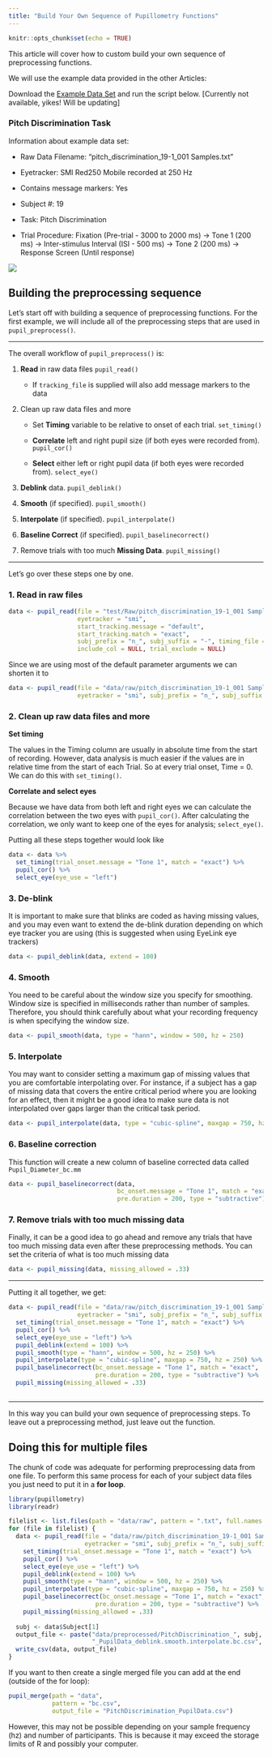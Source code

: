 ```yaml
---
title: "Build Your Own Sequence of Pupillometry Functions"
---
```


```r
knitr::opts_chunk$set(echo = TRUE)
```

This article will cover how to custom build your own sequence of preprocessing functions.

We will use the example data provided in the other Articles:

Download the [Example Data Set](http://englelab.gatech.edu/R/example_data/Example_Pitch.zip) and run the script below. [Currently not available, yikes! Will be updating]

### Pitch Discrimination Task

Information about example data set:

* Raw Data Filename: "pitch_discrimination_19-1_001 Samples.txt"

* Eyetracker: SMI Red250 Mobile recorded at 250 Hz

* Contains message markers: Yes

* Subject #: 19

* Task: Pitch Discrimination

* Trial Procedure: Fixation (Pre-trial - 3000 to 2000 ms) -> Tone 1 (200 ms) -> Inter-stimulus Interval (ISI - 500 ms) -> Tone 2 (200 ms) -> Response Screen (Until response)

<img src="../reference/figures/pitch_trialproc_w_markers.png" align = "center" />


## Building the preprocessing sequence

Let's start off with building a sequence of preprocessing functions. For the first example, we will include all of the preprocessing steps that are used in `pupil_preprocess()`.

---

The overall workflow of `pupil_preprocess()` is:

1. **Read** in raw data files `pupil_read()`

    - If `tracking_file` is supplied will also add message markers to the data
    
2. Clean up raw data files and more

    - Set **Timing** variable to be relative to onset of each trial. `set_timing()`

    - **Correlate** left and right pupil size (if both eyes were recorded from). `pupil_cor()`
    
    - **Select** either left or right pupil data (if both eyes were recorded from). `select_eye()`
    
3. **Deblink** data. `pupil_deblink()`

4. **Smooth** (if specified). `pupil_smooth()`

5. **Interpolate** (if specified). `pupil_interpolate()`

6. **Baseline Correct** (if specified). `pupil_baselinecorrect()`

7. Remove trials with too much **Missing Data**. `pupil_missing()`

---

Let's go over these steps one by one. 

### 1. Read in raw files

```r
data <- pupil_read(file = "test/Raw/pitch_discrimination_19-1_001 Samples.txt", 
                   eyetracker = "smi",
                   start_tracking.message = "default",
                   start_tracking.match = "exact",
                   subj_prefix = "n_", subj_suffix = "-", timing_file = NULL,
                   include_col = NULL, trial_exclude = NULL)
```

Since we are using most of the default parameter arguments we can shorten it to

```r
data <- pupil_read(file = "data/raw/pitch_discrimination_19-1_001 Samples.txt", 
                   eyetracker = "smi", subj_prefix = "n_", subj_suffix = "-")
```

### 2. Clean up raw data files and more

**Set timing**

The values in the Timing column are usually in absolute time from the start of recording. However, data analysis is much easier if the values are in relative time from the start of each Trial. So at every trial onset, Time = 0. We can do this with `set_timing()`.

**Correlate and select eyes**

Because we have data from both left and right eyes we can calculate the correlation between the two eyes with `pupil_cor()`. After calculating the correlation, we only want to keep one of the eyes for analysis; `select_eye()`.

Putting all these steps together would look like

```r
data <- data %>%
  set_timing(trial_onset.message = "Tone 1", match = "exact") %>%
  pupil_cor() %>%
  select_eye(eye_use = "left")
```

### 3. De-blink

It is important to make sure that blinks are coded as having missing values, and you may even want to extend the de-blink duration depending on which eye tracker you are using (this is suggested when using EyeLink eye trackers)

```r
data <- pupil_deblink(data, extend = 100)
```

### 4. Smooth

You need to be careful about the window size you specify for smoothing. Window size is specified in milliseconds rather than number of samples. Therefore, you should think carefully about what your recording frequency is when specifying the window size.

```r
data <- pupil_smooth(data, type = "hann", window = 500, hz = 250)
```

### 5. Interpolate

You may want to consider setting a maximum gap of missing values that you are comfortable interpolating over. For instance, if a subject has a gap of missing data that covers the entire critical period where you are looking for an effect, then it might be a good idea to make sure data is not interpolated over gaps larger than the critical task period.

```r
data <- pupil_interpolate(data, type = "cubic-spline", maxgap = 750, hz = 250)
```

### 6. Baseline correction

This function will create a new column of baseline corrected data called `Pupil_Diameter_bc.mm`

```r
data <- pupil_baselinecorrect(data, 
                              bc_onset.message = "Tone 1", match = "exact",
                              pre.duration = 200, type = "subtractive")
```

### 7. Remove trials with too much missing data

Finally, it can be a good idea to go ahead and remove any trials that have too much missing data even after these preprocessing methods. You can set the criteria of what is too much missing data

```r
data <- pupil_missing(data, missing_allowed = .33)
```

---

Putting it all together, we get:

```r
data <- pupil_read(file = "data/raw/pitch_discrimination_19-1_001 Samples.txt", 
                   eyetracker = "smi", subj_prefix = "n_", subj_suffix = "-") %>%
  set_timing(trial_onset.message = "Tone 1", match = "exact") %>%
  pupil_cor() %>%
  select_eye(eye_use = "left") %>%
  pupil_deblink(extend = 100) %>%
  pupil_smooth(type = "hann", window = 500, hz = 250) %>%
  pupil_interpolate(type = "cubic-spline", maxgap = 750, hz = 250) %>%
  pupil_baselinecorrect(bc_onset.message = "Tone 1", match = "exact",
                        pre.duration = 200, type = "subtractive") %>%
  pupil_missing(missing_allowed = .33)
  
```

---

In this way you can build your own sequence of preprocessing steps. To leave out a preprocessing method, just leave out the function. 

## Doing this for multiple files

The chunk of code was adequate for performing preprocessing data from one file. To perform this same process for each of your subject data files you just need to put it in a **for loop**.

```r
library(pupillometry)
library(readr)

filelist <- list.files(path = "data/raw", pattern = ".txt", full.names = TRUE)
for (file in filelist) {
  data <- pupil_read(file = "data/raw/pitch_discrimination_19-1_001 Samples.txt",
                     eyetracker = "smi", subj_prefix = "n_", subj_suffix = "-") %>%
    set_timing(trial_onset.message = "Tone 1", match = "exact") %>%
    pupil_cor() %>%
    select_eye(eye_use = "left") %>%
    pupil_deblink(extend = 100) %>%
    pupil_smooth(type = "hann", window = 500, hz = 250) %>%
    pupil_interpolate(type = "cubic-spline", maxgap = 750, hz = 250) %>%
    pupil_baselinecorrect(bc_onset.message = "Tone 1", match = "exact",
                        pre.duration = 200, type = "subtractive") %>%
    pupil_missing(missing_allowed = .33)
  
  subj <- data$Subject[1]
  output_file <- paste("data/preprocessed/PitchDiscrimination_", subj,
                       "_PupilData_deblink.smooth.interpolate.bc.csv", sep = "")
  write_csv(data, output_file)
}
```

If you want to then create a single merged file you can add at the end (outside of the for loop):

```r
pupil_merge(path = "data",
            pattern = "bc.csv",
            output_file = "PitchDiscrimination_PupilData.csv")
```

However, this may not be possible depending on your sample frequency (hz) and number of participants. This is because it may exceed the storage limits of R and possibly your computer. 




